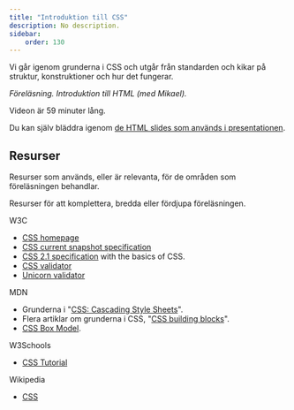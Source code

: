 ```yaml
---
title: "Introduktion till CSS" 
description: No description.
sidebar:
    order: 130
---
```



Vi går igenom grunderna i CSS och utgår från standarden och kikar på struktur, konstruktioner och hur det fungerar.

<YouTube
    id="Rzpl9mrJ05w" 
/>

_Föreläsning. Introduktion till HTML (med Mikael)._

Videon är 59 minuter lång.

Du kan själv bläddra igenom [de HTML slides som används i presentationen](https://dbwebb-se.github.io/webtec/lecture/L03-css/slide.html).



## Resurser

Resurser som används, eller är relevanta, för de områden som föreläsningen behandlar.

Resurser för att komplettera, bredda eller fördjupa föreläsningen.

W3C

* [CSS homepage](https://www.w3.org/Style/CSS/Overview.en.html)
* [CSS current snapshot specification](https://www.w3.org/TR/CSS/)
* [CSS 2.1 specification](https://www.w3.org/TR/CSS2/) with the basics of CSS.
* [CSS validator](http://www.css-validator.org/)
* [Unicorn validator](https://validator.w3.org/unicorn/)

MDN

* Grunderna i "[CSS: Cascading Style Sheets](https://developer.mozilla.org/en-US/docs/Web/CSS)".
* Flera artiklar om grunderna i CSS, "[CSS building blocks](https://developer.mozilla.org/en-US/docs/Learn/CSS/Building_blocks)".
* [CSS Box Model](https://developer.mozilla.org/en-US/docs/Learn/CSS/Building_blocks/The_box_model).

W3Schools

* [CSS Tutorial](https://www.w3schools.com/css/default.asp)

Wikipedia

* [CSS](https://en.wikipedia.org/wiki/CSS)
